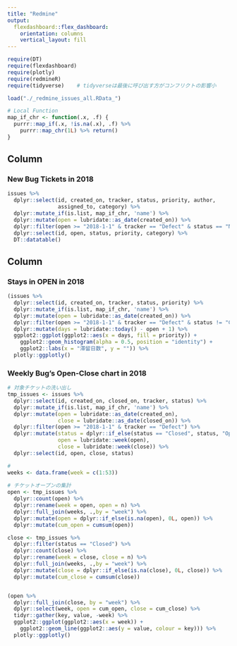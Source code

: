 ---
title: "Redmine"
output: 
  flexdashboard::flex_dashboard:
    orientation: columns
    vertical_layout: fill
---

```{r setup, include=FALSE}
require(DT)
require(flexdashboard)
require(plotly)
require(redmineR)
require(tidyverse)    # tidyverseは最後に呼び出す方がコンフリクトの影響小

load("./_redmine_issues_all.RData_")

# Local Function
map_if_chr <- function(.x, .f) {
  purrr::map_if(.x, !is.na(.x), .f) %>% 
    purrr::map_chr(1L) %>% return()
}
```

Column {data-width=650}
-----------------------------------------------------------------------

### **New** Bug Tickets in 2018

```{r, echo=FALSE}
issues %>% 
  dplyr::select(id, created_on, tracker, status, priority, author, 
                assigned_to, category) %>% 
  dplyr::mutate_if(is.list, map_if_chr, 'name') %>% 
  dplyr::mutate(open = lubridate::as_date(created_on)) %>% 
  dplyr::filter(open >= "2018-1-1" & tracker == "Defect" & status == "New") %>% 
  dplyr::select(id, open, status, priority, category) %>% 
  DT::datatable()
```

Column {data-width=350}
-----------------------------------------------------------------------

### Stays in **OPEN** in 2018

```{r, message = FALSE, warning=FALSE}
(issues %>% 
  dplyr::select(id, created_on, tracker, status, priority) %>% 
  dplyr::mutate_if(is.list, map_if_chr, 'name') %>% 
  dplyr::mutate(open = lubridate::as_date(created_on)) %>% 
  dplyr::filter(open >= "2018-1-1" & tracker == "Defect" & status != "Closed") %>% 
  dplyr::mutate(days = lubridate::today() - open + 1) %>% 
  ggplot2::ggplot(ggplot2::aes(x = days, fill = priority)) + 
    ggplot2::geom_histogram(alpha = 0.5, position = "identity") + 
    ggplot2::labs(x = "滞留日数", y = "")) %>% 
  plotly::ggplotly()
```

### Weekly Bug's Open-Close chart in 2018

```{r}
# 対象チケットの洗い出し
tmp_issues <- issues %>%
  dplyr::select(id, created_on, closed_on, tracker, status) %>% 
  dplyr::mutate_if(is.list, map_if_chr, 'name') %>% 
  dplyr::mutate(open = lubridate::as_date(created_on),
                close = lubridate::as_date(closed_on)) %>% 
  dplyr::filter(open >= "2018-1-1" & tracker == "Defect") %>% 
  dplyr::mutate(status = dplyr::if_else(status == "Closed", status, "Open"),
                open = lubridate::week(open),
                close = lubridate::week(close)) %>% 
  dplyr::select(id, open, close, status)

# 
weeks <- data.frame(week = c(1:53))
                    
# チケットオープンの集計
open <- tmp_issues %>% 
  dplyr::count(open) %>% 
  dplyr::rename(week = open, open = n) %>% 
  dplyr::full_join(weeks, .,by = "week") %>% 
  dplyr::mutate(open = dplyr::if_else(is.na(open), 0L, open)) %>% 
  dplyr::mutate(cum_open = cumsum(open)) 

close <- tmp_issues %>% 
  dplyr::filter(status == "Closed") %>% 
  dplyr::count(close) %>% 
  dplyr::rename(week = close, close = n) %>% 
  dplyr::full_join(weeks, .,by = "week") %>% 
  dplyr::mutate(close = dplyr::if_else(is.na(close), 0L, close)) %>% 
  dplyr::mutate(cum_close = cumsum(close)) 


(open %>% 
  dplyr::full_join(close, by = "week") %>% 
  dplyr::select(week, open = cum_open, close = cum_close) %>% 
  tidyr::gather(key, value, -week) %>% 
  ggplot2::ggplot(ggplot2::aes(x = week)) + 
    ggplot2::geom_line(ggplot2::aes(y = value, colour = key))) %>% 
  plotly::ggplotly()
```

